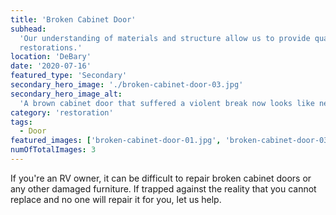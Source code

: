```yaml
---
title: 'Broken Cabinet Door'
subhead:
  'Our understanding of materials and structure allow us to provide quality
  restorations.'
location: 'DeBary'
date: '2020-07-16'
featured_type: 'Secondary'
secondary_hero_image: './broken-cabinet-door-03.jpg'
secondary_hero_image_alt:
  'A brown cabinet door that suffered a violent break now looks like new'
category: 'restoration'
tags:
  - Door
featured_images: ['broken-cabinet-door-01.jpg', 'broken-cabinet-door-03.jpg']
numOfTotalImages: 3
---
```


If you're an RV owner, it can be difficult to repair broken cabinet doors or any
other damaged furniture. If trapped against the reality that you cannot replace
and no one will repair it for you, let us help.
